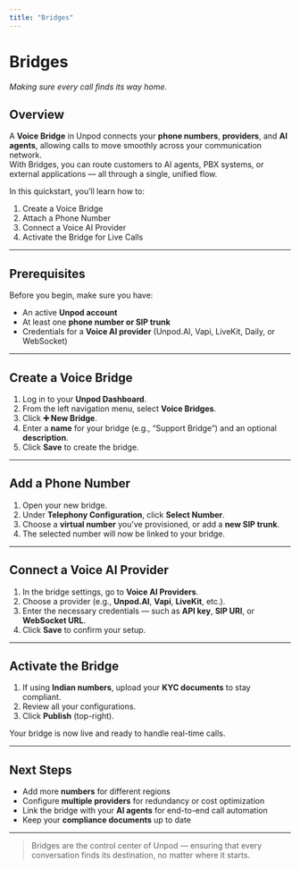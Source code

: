 ```yaml
---
title: "Bridges"
---
```


# Bridges  
_Making sure every call finds its way home._

## Overview

A **Voice Bridge** in Unpod connects your **phone numbers**, **providers**, and **AI agents**, allowing calls to move smoothly across your communication network.  
With Bridges, you can route customers to AI agents, PBX systems, or external applications — all through a single, unified flow.

In this quickstart, you’ll learn how to:
1. Create a Voice Bridge  
2. Attach a Phone Number  
3. Connect a Voice AI Provider  
4. Activate the Bridge for Live Calls  

---

## Prerequisites

Before you begin, make sure you have:
- An active **Unpod account**  
- At least one **phone number or SIP trunk**  
- Credentials for a **Voice AI provider** (Unpod.AI, Vapi, LiveKit, Daily, or WebSocket)  

---

## Create a Voice Bridge

1. Log in to your **Unpod Dashboard**.  
2. From the left navigation menu, select **Voice Bridges**.  
3. Click **➕ New Bridge**.  
4. Enter a **name** for your bridge (e.g., “Support Bridge”) and an optional **description**.  
5. Click **Save** to create the bridge.  

---

## Add a Phone Number 

1. Open your new bridge.  
2. Under **Telephony Configuration**, click **Select Number**.  
3. Choose a **virtual number** you’ve provisioned, or add a **new SIP trunk**.  
4. The selected number will now be linked to your bridge.  

---

## Connect a Voice AI Provider 

1. In the bridge settings, go to **Voice AI Providers**.  
2. Choose a provider (e.g., **Unpod.AI**, **Vapi**, **LiveKit**, etc.).  
3. Enter the necessary credentials — such as **API key**, **SIP URI**, or **WebSocket URL**.  
4. Click **Save** to confirm your setup.  

---

## Activate the Bridge 

1. If using **Indian numbers**, upload your **KYC documents** to stay compliant.  
2. Review all your configurations.  
3. Click **Publish** (top-right).  

Your bridge is now live and ready to handle real-time calls.  

---

## Next Steps

- Add more **numbers** for different regions  
- Configure **multiple providers** for redundancy or cost optimization  
- Link the bridge with your **AI agents** for end-to-end call automation  
- Keep your **compliance documents** up to date  

---

> Bridges are the control center of Unpod — ensuring that every conversation finds its destination, no matter where it starts.
